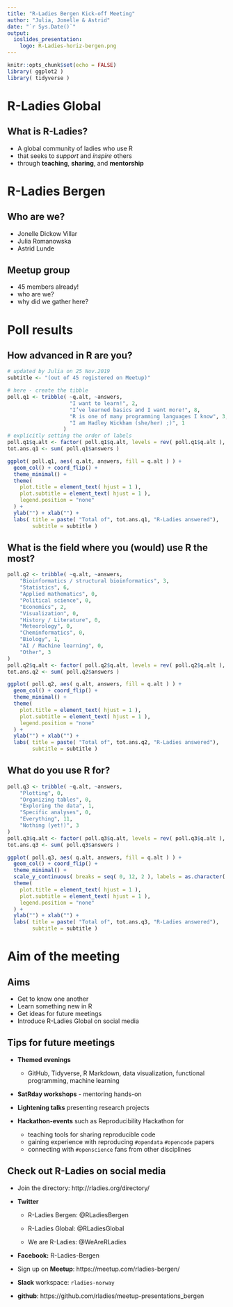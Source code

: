 ```yaml
---
title: "R-Ladies Bergen Kick-off Meeting"
author: "Julia, Jonelle & Astrid"
date: "`r Sys.Date()`"
output:
  ioslides_presentation:
    logo: R-Ladies-horiz-bergen.png
---
```


```r
knitr::opts_chunk$set(echo = FALSE)
library( ggplot2 )
library( tidyverse )
```

# R-Ladies Global

## What is R-Ladies?

- A global community of ladies who use R
- that seeks to _support_ and _inspire_ others
- through **teaching**, **sharing**, and **mentorship**

# R-Ladies Bergen

## Who are we?

- Jonelle Dickow Villar
- Julia Romanowska
- Astrid Lunde

## Meetup group

- 45 members already!
- who are we?
- why did we gather here?

# Poll results

## How advanced in R are you?

```r
# updated by Julia on 25 Nov.2019
subtitle <- "(out of 45 registered on Meetup)"

# here - create the tibble
poll.q1 <- tribble( ~q.alt, ~answers,
                    "I want to learn!", 2,
                    "I’ve learned basics and I want more!", 8,
                    "R is one of many programming languages I know", 3,
                    "I am Hadley Wickham (she/her) ;)", 1
                  )
# explicitly setting the order of labels
poll.q1$q.alt <- factor( poll.q1$q.alt, levels = rev( poll.q1$q.alt ), ordered = TRUE )
tot.ans.q1 <- sum( poll.q1$answers )

ggplot( poll.q1, aes( q.alt, answers, fill = q.alt ) ) +
  geom_col() + coord_flip() +
  theme_minimal() +
  theme( 
    plot.title = element_text( hjust = 1 ),
    plot.subtitle = element_text( hjust = 1 ),
    legend.position = "none"
  ) +
  ylab("") + xlab("") +
  labs( title = paste( "Total of", tot.ans.q1, "R-Ladies answered"),
        subtitle = subtitle )
```

## What is the field where you (would) use R the most?

```r
poll.q2 <- tribble( ~q.alt, ~answers,
    "Bioinformatics / structural bioinformatics", 3,
    "Statistics", 6,
    "Applied mathematics", 0,
    "Political science", 0,
    "Economics", 2,
    "Visualization", 0,
    "History / Literature", 0,
    "Meteorology", 0,
    "Cheminformatics", 0,
    "Biology", 1,
    "AI / Machine learning", 0,
    "Other", 3
)
poll.q2$q.alt <- factor( poll.q2$q.alt, levels = rev( poll.q2$q.alt ), ordered = TRUE )
tot.ans.q2 <- sum( poll.q2$answers )

ggplot( poll.q2, aes( q.alt, answers, fill = q.alt ) ) +
  geom_col() + coord_flip() +
  theme_minimal() +
  theme( 
    plot.title = element_text( hjust = 1 ),
    plot.subtitle = element_text( hjust = 1 ),
    legend.position = "none"
  ) +
  ylab("") + xlab("") +
  labs( title = paste( "Total of", tot.ans.q2, "R-Ladies answered"),
        subtitle = subtitle )
```

## What do you use R for?

```r
poll.q3 <- tribble( ~q.alt, ~answers,
    "Plotting", 0,
    "Organizing tables", 0,
    "Exploring the data", 1,
    "Specific analyses", 0,
    "Everything", 11,
    "Nothing (yet!)", 3
)
poll.q3$q.alt <- factor( poll.q3$q.alt, levels = rev( poll.q3$q.alt ), ordered = TRUE )
tot.ans.q3 <- sum( poll.q3$answers )

ggplot( poll.q3, aes( q.alt, answers, fill = q.alt ) ) +
  geom_col() + coord_flip() +
  theme_minimal() +
  scale_y_continuous( breaks = seq( 0, 12, 2 ), labels = as.character( seq( 0, 12, 2 ) ) ) +
  theme( 
    plot.title = element_text( hjust = 1 ),
    plot.subtitle = element_text( hjust = 1 ),
    legend.position = "none"
  ) +
  ylab("") + xlab("") +
  labs( title = paste( "Total of", tot.ans.q3, "R-Ladies answered"),
        subtitle = subtitle )
```

# Aim of the meeting

## Aims

- Get to know one another
- Learn something new in R
- Get ideas for future meetings
- Introduce R-Ladies Global on social media 

## Tips for future meetings 

- **Themed evenings**
  * GitHub, Tidyverse, R Markdown, data visualization, functional programming, machine learning 

- **SatRday workshops** - mentoring hands-on 

- **Lightening talks** presenting research projects 

- **Hackathon-events** such as Reproducibility Hackathon for
  * teaching tools for sharing reproducible code
  * gaining experience with reproducing `#opendata` `#opencode` papers
  * connecting with `#openscience` fans from other disciplines

##  Check out R-Ladies on social media 

- Join the directory:  http://rladies.org/directory/

- **Twitter**

  - R-Ladies Bergen:  @RLadiesBergen

  - R-Ladies Global:  @RLadiesGlobal

  - We are R-Ladies:  @WeAreRLadies

- **Facebook:**           R-Ladies-Bergen

- Sign up on **Meetup**:  https://meetup.com/rladies-bergen/

- **Slack** workspace: `rladies-norway`

- **github**: https://github.com/rladies/meetup-presentations_bergen
